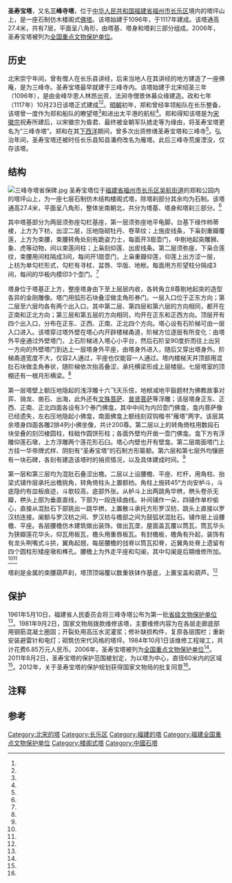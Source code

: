 {{文物保护单位
|级别 = 全国
|名称 = 圣寿宝塔
|图片 = 三峰寺塔.jpg
|所在 = [[福建省|福建省]][[福州市|福州市]][[长乐区|长乐区]]
|坐标 = {{coord|25|57|53|N|119|30|52|E|display=inline,title|scale:10000}}
|分类 = 古建筑
|时代 = 宋
|编号 = [[第六批全国重点文物保护单位|第六批]]第581项
|登录 = 2006年5月25日
}}
'''圣寿宝塔'''，又名'''三峰寺塔'''，位于[[中华人民共和国|中华人民共和国]][[福建省|福建省]][[福州市|福州市]][[长乐区|长乐区]]境内的塔坪山上，是一座石制仿木楼阁式[[佛塔|佛塔]]。该塔始建于1096年，于1117年建成。该塔通高27.4米，共有7层，平面呈八角形，由塔基、塔身和塔刹三部分组成。2006年，圣寿宝塔被列为[[全国重点文物保护单位|全国重点文物保护单位]]。

==历史==
北宋崇宁年间，曾有僧人在长乐县讲经，后来当地人在其讲经的地方建造了一座佛庵，是为三峰寺。圣寿宝塔最早就建于三峰寺内。该塔始建于北宋绍圣三年（1096年），是由金峰华恩人林昂出资，法涧寺僧景休募众缘建造。政和七年（1117年）10月23日该塔正式建成<ref name="four"/><ref name="two"/>。[[明朝|明朝]]初年，郑和曾经率领船队在长乐整备，该塔曾一度作为郑和船队的瞭望塔<ref name="one"/>和进出太平港的航标<ref name="three"/>。郑和得知该塔是为[[宋徽宗|宋徽宗]]祝寿所建后，以宋徽宗为昏君、最终被金朝军队掳走等为缘由，将圣寿宝塔更名为“三峰寺塔”{{efn|1=也有说法认为当时的名称为“三峰塔”<ref name="two"/>。}}。郑和在其[[郑和下西洋|下西洋]]期间，曾多次出资修缮圣寿宝塔和三峰寺<ref name="one"/>。弘治年间，圣寿宝塔还被时任长乐县知县潘府改名为雁塔。此后三峰寺荒废湮没，仅存该塔{{r|nine|page=788}}。

==结构==
[[File:三峰寺塔省保碑.jpg|thumb]]
圣寿宝塔位于[[福建省|福建省]][[福州市|福州市]][[长乐区|长乐区]][[吴航街道|吴航街道]]的郑和公园{{efn|1=公园原名“南山公园”，1985年为纪念郑和下西洋开航580周年，改名为“郑和公园”，其所在为南山（俗称塔山、塔坪山）。长乐区现在的“南山公园”则是后来新建的另一处公园，其所在为鳌山（又称三台案山、南门山，因为新建“南山公园”而又被俗称为南山）。<ref name="fourteen"/>}}内的塔坪山上，为一座七层石制仿木结构楼阁式塔，除塔刹部分其余均为石制。该塔通高27.4米，平面呈八角形，整体坐南朝北，共分为塔基、塔身和塔刹三部分。<ref name="six"/>

其中塔基部分为两层须弥座勾栏基座，第一层须弥座地平龟脚，台基下缘作柿蒂棱，上方为下枋，出涩二层，压地隐砌牡丹、卷草纹；上施皮线条，下枭刻重瓣覆莲，上方为束腰，束腰转角处刻有跪姿力士，每面开3扇壶门，中剔地起突雕狮、象、虎等动物，间以束莲间柱；上枭刻仰莲、出皮线条。第二层须弥座，下枭合莲纹，束腰用间柱隔成3间，每间开1扇壶门，上枭重瓣仰莲，仰莲上出方涩一层，上枋为单勾栏形式，勾栏有寻杖、盆唇、华版、地栿。每面用方形望柱分隔成3间，每间的华板内模印3个壶门。<ref name="six"/>

塔身位于塔基正上方，整座塔身由下至上层层内收，各转角立8尊剔地起突的造型各异的金刚雕像。塔门用弧形石块叠涩做圭角形券门。一层入口位于正东方向；第二层至六层均各有两个出入口，其中第二层、第四层和第六层的方向相同，都开在正南和正北方向；第三层和第五层的方向相同，均开在正东和正西方向。顶层开有四个出入口，分布在正东、正西、正南、正北四个方向。塔心设有石阶梯可由一层入口进入。该塔穿过塔外壁在塔心内开辟楼梯甬道，阶梯方位逐层有所变化：由塔外平座通过外壁塔门，上石阶梯进入塔心小平台，然后石阶呈90度折而往上出另一方向的外壁塔门到达上一层塔身外平座，由塔身外进入，随后又穿出塔身外。阶梯甬道宽度不大，仅容2人通过，平座也仅能容一人通过。塔内楼梯天井顶部用混肚石块做圭角券状，随阶梯依次抬高叠涩，承托横梁形成上层楼层。七层塔室的顶棚还有一根月形横梁。<ref name="six"/>{{r|nine|page=788}}

第一层塔壁上额压地隐起的浅浮雕十六飞天乐伎，地栿减地平鈒题材为佛教故事对弈、骑龙、凿石、出海，此外还有[[文殊菩萨|文殊菩萨]]、[[普贤菩萨|普贤菩萨]]等浮雕；该层塔身正东、正西、正南、正北四面各设有3个券门佛龛，其中中间为内凹壶门佛龛，龛内菩萨像已经遗失，左右压地隐起小佛龛，南面佛龛上额线刻双钩楷书“雁塔”两字。该层其余塔身四面各雕2排4列小佛坐像，共计200尊。第二层以上的转角倚柱用数段石块垒叠的刻凹棱圆柱，柱础作圆饼形柱；各面外壁均开凿一壶门佛龛。龛下方有浮雕仰莲石墩，上方浮雕两个莲花形石臼。塔心内壁也开有壁龛。第二层南面塔门上方挂一华帝牌式样、阴刻有“圣寿宝塔”的石制方形匾额。第六层和第七层外均镶嵌有一块石碑，各刻有建造该塔时的捐资情况，以及具体建成时间。{{r|seven|page=133}}<ref name="six"/>{{r|eight|page=204-205}}

第一层和第三层均为混肚石叠涩出檐。二层以上设腰檐、平座、栏杆，用角柱、抬梁式铺作层承托出檐挑角，转角倚柱头上置额枋。角柱上施转45°方向安栌斗，斗底隐约有皿板痕迹，斗欹较高，底部外张。从栌斗上出两跳角华栱，栱头卷杀无瓣，栱头上部为垂直直线，下部为一段连续曲线。补间铺作一朵，四铺作单杪偷心，直接从混肚石下部挑出一跳华栱，上置散斗承托方形罗汉枋，跳头上直接以罗汉枋连接。阑额与罗汉枋之间、罗汉枋与檐部之间为鼓弧状混肚石。铺作层上设腰檐、平座。各层腰檐仿木建筑做出装饰，做出瓦垄，屋面盖瓦覆以筒瓦，筒瓦华头为狭瓣莲花华头，仰瓦用板瓦，檐头用重唇板瓦。有封檐板，檐角有升起，装饰有有龙头咧嘴式斗拱，翼角起翘，每层腰檐的戗脊以筒瓦扣脊，近翼角处脊上遗留有四个圆柱形矮座墩和榫孔。腰檐上为外走平座和勾阑，其中勾阑是后期维修所加。<ref name="six"/><ref name="thirteen"/>

塔刹是金属的束腰葫芦刹，塔顶顶端覆以数重铁钵作基底，上置宝盖和葫芦。<ref name="six"/>

==保护==
1961年5月10日，福建省人民委员会将三峰寺塔公布为第一批[[福建省文物保护单位|省级文物保护单位]]<ref name="ten"/>。1981年9月2日，国家文物局拨款维修该塔，主要维修内容为在各层走廊底部用钢筋混凝土圈固；开裂处用高压水泥灌浆；修补缺损构件，复原各层围栏；重新安装避雷针和电灯；砌筑仿宋代风格的塔坪。1984年10月1日该维修工程竣工，共计花费6.85万元人民币{{r|nine|page=788}}。2006年，圣寿宝塔被列为[[全国重点文物保护单位|全国重点文物保护单位]]<ref name="five"/>。2011年8月2日，圣寿宝塔的保护范围被划定，为以塔为中心，直径60米内的区域<ref name="eleven"/>。2012年，关于圣寿宝塔的保护规划获得国家文物局的批复同意<ref name="twelve"/>。

==注释==
{{notelist}}
==参考==
{{reflist|2|refs=
<ref name="one">{{cite news |language = zh-cn |url = http://www.clnews.com.cn/html/7/2012-10-20/11542066.shtml |title = 长乐三峰寺塔 |publisher = 长乐新闻网 |date = 2012-10-20 |accessdate = 2015-02-09 |archive-date = 2016-01-27 |archive-url = https://web.archive.org/web/20160127073447/http://www.clnews.com.cn/html/7/2012-10-20/11542066.shtml |dead-url = no }}</ref>
<ref name="two">{{cite journal zh |author = |date=2012-06-07 |title=圣寿宝塔  |journal=海峡时报 |volume= |issue= |pages= |id= |url= |accessdate=2015-01-28 |quote= }}</ref>
<ref name="three">{{cite news |language = zh-cn |url = http://news.enorth.com.cn/system/2005/06/14/001045464.shtml |title = 三峰寺塔 |publisher = 北方网 |date = 2005-06-14 |accessdate = 2015-02-09 |archive-date = 2019-08-11 |archive-url = https://web.archive.org/web/20190811083501/http://news.enorth.com.cn/system/2005/06/14/001045464.shtml |dead-url = no }}</ref>
<ref name="four">{{cite news |language = zh-cn |url = http://www.chinabuddhism.com.cn/tp/2014-01-06/2186.html |title = 福建长乐三峰寺塔（圣寿宝塔） |publisher = 中国佛教协会 |date = 2005-06-14 |accessdate = 2015-02-09 |archive-date = 2019-08-11 |archive-url = https://web.archive.org/web/20190811145811/http://www.chinabuddhism.com.cn/tp/2014-01-06/2186.html |dead-url = no }}</ref>
<ref name="five">{{cite news |language = zh-cn |url = http://www.ncha.gov.cn/col/col1649/index.html |title = 国务院关于核定并公布第六批全国重点文物保护单位的通知 |publisher = 中华人民共和国国家文物局 |date = 2006-05-25 |accessdate = 2015-02-09 |archive-url = https://web.archive.org/web/20141006110251/http://www.sach.gov.cn/col/col1649/index.html |archive-date = 2014-10-06 |dead-url = yes }}</ref>
<ref name="six">{{cite journal zh |author =吴卉 |date=2006 |title=长乐三峰寺塔的官式做法和福建地域特色之融合 |journal=福建建筑 |volume= |issue= |pages=45-46,52 |id= |url= |accessdate=2015-01-28 |quote= }}</ref>
<ref name="seven">{{Cite book | author = 谢宇主编 | title = 传承久远的古塔建筑 | location = 天津 | publisher = 天津科技翻译出版公司 | date = 2012-03-01 | pages =150 | ISBN = 978-7-5433-3014-6 | accessdate = 2015-01-28 | quote = }}</ref>
<ref name="eight">{{Cite book | author = 李保栽，赵涛 | title = 中国古塔大观 | location = 郑州 | publisher = 河南科学技术出版社 | date = 1987-09-01 | pages =256 | CSBN = 17245·47 | accessdate = 2015-01-28 | quote = }}</ref>
<ref name="nine">{{Cite book | author = 高宇彤主编；长乐市地方志编纂委员会编 | title = 长乐市志 | location = 福州 | publisher = 福建人民出版社 | date = 2001-11-01 | pages =1257 | ISBN = 7-211-03978-7 | accessdate = 2015-01-28 | quote = }}</ref>
<ref name="ten">{{cite news |language = zh-cn |url = http://www.fjww.com/news1.asp?ID=214&PD=73 |title = 三峰寺塔 |publisher = 福建省文物局 |date = 2005-07-22 |accessdate = 2015-02-09 |archive-date = 2020-08-18 |archive-url = https://web.archive.org/web/20200818033045/http://www.fjww.com/news1.asp?ID=214&PD=73 |dead-url = no }}</ref>
<ref name="eleven">{{cite news |language = zh-cn |url = http://fj.sina.com.cn/news/m/2011-08-03/0953106753.html |title = 福州17处“国宝”文物保护范围划定 |publisher = 新华网福建频道 |date = 2011-08-03 |accessdate = 2015-02-09 |archive-date = 2019-08-12 |archive-url = https://web.archive.org/web/20190812001855/http://fj.sina.com.cn/news/m/2011-08-03/0953106753.html |dead-url = no }}</ref>
<ref name="twelve">{{cite news |language = zh-cn |url = http://www.ncha.gov.cn/art/2012/6/15/art_2237_33763.html |title = 关于圣寿宝塔文物保护规划编制立项的批复 |publisher = 中华人民共和国国家文物局 |date = 2012-06-15 |accessdate = 2020-04-07 |archive-date = 2020-08-18 |archive-url = https://web.archive.org/web/20200818033147/http://www.ncha.gov.cn/art/2012/6/15/art_2237_33763.html |dead-url = no }}</ref>
<ref name="thirteen">{{cite news |language = zh-cn |url = http://www.clnews.com.cn/html/15/2014-07-30/07343433911.shtml |title = 郑和与圣寿宝塔 |publisher = 长乐新闻网 |date = 2014-07-30 |accessdate = 2015-02-09 |archive-date = 2019-08-10 |archive-url = https://web.archive.org/web/20190810212330/http://www.clnews.com.cn/html/15/2014-07-30/07343433911.shtml |dead-url = no }}</ref>
<ref name="fourteen">{{cite web |language = zh-cn |url = http://www.doc88.com/p-08169047150.html |title = 长乐之憾 |publisher = 中国经济周刊 |date = 2005-07-17 |accessdate = 2018-04-01 |archive-date = 2019-08-12 |archive-url = https://web.archive.org/web/20190812233015/http://www.doc88.com/p-08169047150.html |dead-url = no }}</ref>
}}
{{福建全国重点文物保护单位}}

{{DEFAULTSORT:sheng}}
[[Category:北宋的塔|Category:北宋的塔]]
[[Category:长乐区|Category:长乐区]]
[[Category:福建的塔|Category:福建的塔]]
[[Category:福建全国重点文物保护单位|Category:福建全国重点文物保护单位]]
[[Category:楼阁式塔|Category:楼阁式塔]]
[[Category:中國石塔|Category:中國石塔]]